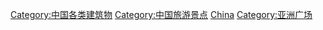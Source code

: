 {{Commonscat|Squares in China}}

[[Category:中国各类建筑物|Category:中国各类建筑物]]
[[Category:中国旅游景点|Category:中国旅游景点]]
[[Category:各國廣場|China]]
[[Category:亚洲广场|Category:亚洲广场]]